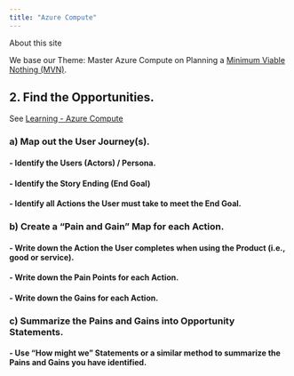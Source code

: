 ```yaml
---
title: "Azure Compute"
---
```


About this site

We base our Theme: Master Azure Compute on Planning a [Minimum Viable Nothing (MVN)](https://github.com/vanHeemstraSystems/minimum-viable-nothing).

## 2. Find the **Opportunities**.

See [Learning - Azure Compute](https://vanheemstrasystems.github.io/learning-azure-compute/)

### a) Map out the **User Journey(s)**.

#### - Identify the **Users** (Actors) / Persona.

#### - Identify the Story Ending (**End Goal**)

#### - Identify all **Actions** the User must take to meet the End Goal.

### b) Create a "**Pain and Gain**" Map for each Action.

#### - Write down the **Action** the User completes when using the Product (i.e., good or service).

#### - Write down the **Pain Points** for each Action.

#### - Write down the **Gains** for each Action.

### c) Summarize the Pains and Gains into **Opportunity Statements**.

#### - Use "**How might we**" Statements or a similar method to summarize the Pains and Gains you have identified. 
